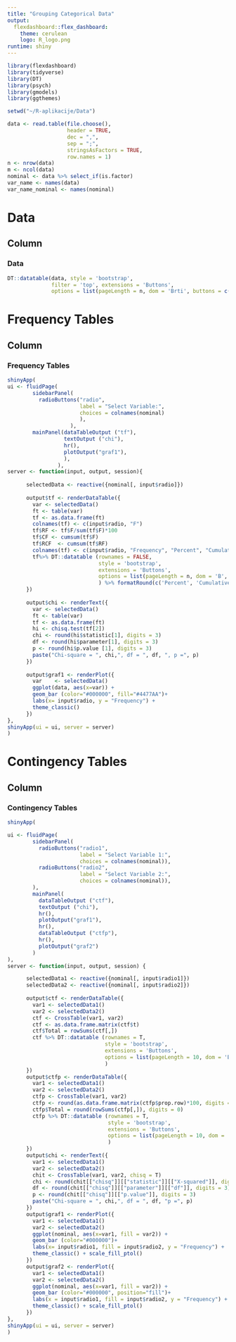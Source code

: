---
title: "Grouping Categorical Data"
output: 
  flexdashboard::flex_dashboard:
    theme: cerulean
    logo: R_logo.png
runtime: shiny
---

```{r}
library(flexdashboard)
library(tidyverse)
library(DT)
library(psych)
library(gmodels)
library(ggthemes)

setwd("~/R-aplikacije/Data")

data <- read.table(file.choose(),                  
                   header = TRUE,                      
                   dec = ",",                          
                   sep = ";",                          
                   stringsAsFactors = TRUE,
                   row.names = 1)
n <- nrow(data)                                  
m <- ncol(data)
nominal <- data %>% select_if(is.factor)
var_name <- names(data)
var_name_nominal <- names(nominal)
```

Data
=======================================================================
Column {data-width=1000}
-----------------------------------------------------------------------
### Data
```{r}
DT::datatable(data, style = 'bootstrap', 
              filter = 'top', extensions = 'Buttons', 
              options = list(pageLength = n, dom = 'Brti', buttons = c('copy','csv', 'excel'))) 
```

Frequency Tables
=======================================================================
Column {data-width=1000}
-----------------------------------------------------------------------
### Frequency Tables
```{r}
shinyApp(
ui <- fluidPage(
        sidebarPanel(
          radioButtons("radio", 
                       label = "Select Variable:",
                       choices = colnames(nominal)
                       ), 
                    ),
        mainPanel(dataTableOutput ("tf"),
                  textOutput ("chi"),
                  hr(),
                  plotOutput("graf1"),
                  ),
                ),
server <- function(input, output, session){
      
      selectedData <- reactive({nominal[, input$radio]})
      
      output$tf <- renderDataTable({
        var <- selectedData()
        ft <- table(var)
        tf <- as.data.frame(ft)
        colnames(tf) <- c(input$radio, "F")
        tf$RF <- tf$F/sum(tf$F)*100 
        tf$CF <- cumsum(tf$F)
        tf$RCF  <- cumsum(tf$RF)
        colnames(tf) <- c(input$radio, "Frequency", "Percent", "Cumulative","Cumulative Percent")
        tf%>% DT::datatable (rownames = FALSE, 
                             style = 'bootstrap', 
                             extensions = 'Buttons',
                             options = list(pageLength = n, dom = 'B', buttons = c('copy'))
                             ) %>% formatRound(c('Percent', 'Cumulative Percent'), 2)
      })
      
      output$chi <- renderText({
        var <- selectedData()
        ft <- table(var)
        tf <- as.data.frame(ft)
        hi <- chisq.test(tf[2])
        chi <- round(hi$statistic[1], digits = 3)
        df <- round(hi$parameter[1], digits = 3)
        p <- round(hi$p.value [1], digits = 3)
        paste("Chi-square = ", chi,", df = ", df, ", p =", p)
      })
      
      output$graf1 <- renderPlot({
        var    <- selectedData()
        ggplot(data, aes(x=var)) + 
        geom_bar (color="#000000", fill="#4477AA")+
        labs(x= input$radio, y = "Frequency") +
        theme_classic()
      })
},
shinyApp(ui = ui, server = server)
)
```

Contingency Tables
=======================================================================
Column {data-width=1000}
-----------------------------------------------------------------------
### Contingency Tables
```{r}
shinyApp(

ui <- fluidPage(
        sidebarPanel(
          radioButtons("radio1", 
                       label = "Select Variable 1:",
                       choices = colnames(nominal)),
          radioButtons("radio2", 
                       label = "Select Variable 2:",
                       choices = colnames(nominal)),
        ),
        mainPanel(
          dataTableOutput ("ctf"),
          textOutput ("chi"),
          hr(),
          plotOutput("graf1"),
          hr(),
          dataTableOutput ("ctfp"),
          hr(),
          plotOutput("graf2")
        )
),
server <- function(input, output, session) {

      selectedData1 <- reactive({nominal[, input$radio1]})
      selectedData2 <- reactive({nominal[, input$radio2]})
      
      output$ctf <- renderDataTable({
        var1 <- selectedData1()
        var2 <- selectedData2()
        ctf <- CrossTable(var1, var2)
        ctf <- as.data.frame.matrix(ctf$t)
        ctf$Total = rowSums(ctf[,])
        ctf %>% DT::datatable (rownames = T, 
                               style = 'bootstrap', 
                               extensions = 'Buttons', 
                               options = list(pageLength = 10, dom = 'B',buttons = c('copy'))
                               ) 
      })
      output$ctfp <- renderDataTable({
        var1 <- selectedData1()
        var2 <- selectedData2()
        ctfp <- CrossTable(var1, var2)
        ctfp <- round(as.data.frame.matrix(ctfp$prop.row)*100, digits = 2)
        ctfp$Total = round(rowSums(ctfp[,]), digits = 0)
        ctfp %>% DT::datatable (rownames = T, 
                                style = 'bootstrap', 
                                extensions = 'Buttons', 
                                options = list(pageLength = 10, dom = 'B',buttons = c('copy'))
                                )
      })
      output$chi <- renderText({
        var1 <- selectedData1()
        var2 <- selectedData2()
        chit <- CrossTable(var1, var2, chisq = T)
        chi <- round(chit[["chisq"]][["statistic"]][["X-squared"]], digits = 3)
        df <- round(chit[["chisq"]][["parameter"]][["df"]], digits = 3)
        p <- round(chit[["chisq"]][["p.value"]], digits = 3)
        paste("Chi-square = ", chi,", df = ", df, "p =", p)
      })
      output$graf1 <- renderPlot({
        var1 <- selectedData1()
        var2 <- selectedData2()
        ggplot(nominal, aes(x=var1, fill = var2)) + 
        geom_bar (color="#000000")+
        labs(x= input$radio1, fill = input$radio2, y = "Frequency") +
        theme_classic() + scale_fill_ptol()
      })
      output$graf2 <- renderPlot({
        var1 <- selectedData1()
        var2 <- selectedData2()
        ggplot(nominal, aes(x=var1, fill = var2)) + 
        geom_bar (color="#000000", position="fill")+
        labs(x = input$radio1, fill = input$radio2, y = "Frequency") +
        theme_classic() + scale_fill_ptol()
      })
},
shinyApp(ui = ui, server = server)
)
```
